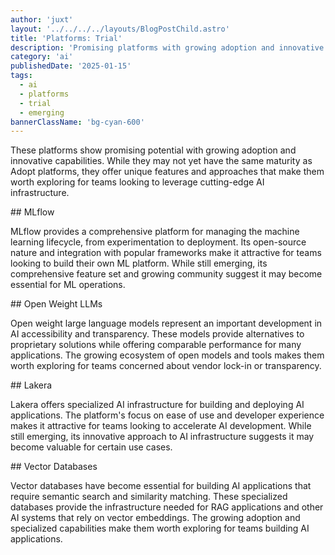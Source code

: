 ```yaml
---
author: 'juxt'
layout: '../../../../layouts/BlogPostChild.astro'
title: 'Platforms: Trial'
description: 'Promising platforms with growing adoption and innovative capabilities'
category: 'ai'
publishedDate: '2025-01-15'
tags:
  - ai
  - platforms
  - trial
  - emerging
bannerClassName: 'bg-cyan-600'
---
```


These platforms show promising potential with growing adoption and innovative capabilities. While they may not yet have the same maturity as Adopt platforms, they offer unique features and approaches that make them worth exploring for teams looking to leverage cutting-edge AI infrastructure.

<div data-radar='true' data-meta='{"label":"MLflow"}' />
## MLflow

MLflow provides a comprehensive platform for managing the machine learning lifecycle, from experimentation to deployment. Its open-source nature and integration with popular frameworks make it attractive for teams looking to build their own ML platform. While still emerging, its comprehensive feature set and growing community suggest it may become essential for ML operations.

<div data-radar='true' data-meta='{"label":"Open Weight LLMs"}' />
## Open Weight LLMs

Open weight large language models represent an important development in AI accessibility and transparency. These models provide alternatives to proprietary solutions while offering comparable performance for many applications. The growing ecosystem of open models and tools makes them worth exploring for teams concerned about vendor lock-in or transparency.

<div data-radar='true' data-meta='{"label":"Lakera"}' />
## Lakera

Lakera offers specialized AI infrastructure for building and deploying AI applications. The platform's focus on ease of use and developer experience makes it attractive for teams looking to accelerate AI development. While still emerging, its innovative approach to AI infrastructure suggests it may become valuable for certain use cases.

<div data-radar='true' data-meta='{"label":"Vector Databases"}' />
## Vector Databases

Vector databases have become essential for building AI applications that require semantic search and similarity matching. These specialized databases provide the infrastructure needed for RAG applications and other AI systems that rely on vector embeddings. The growing adoption and specialized capabilities make them worth exploring for teams building AI applications.
